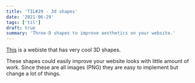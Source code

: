 ```yaml
---
title: 'TIL#29 - 3d shapes'
date: '2021-06-29'
tags: ['til']
draft: true
summary: 'Three-D shapes to improve aesthetics on your website.'
---
```


[This](https://storytale.io/packages/isometrica/) is a webiste that has very cool 3D shapes.

These shapes could easily improve your website looks with little amount of work.
Since these are all images (PNG) they are easy to implement but change a lot of things.
